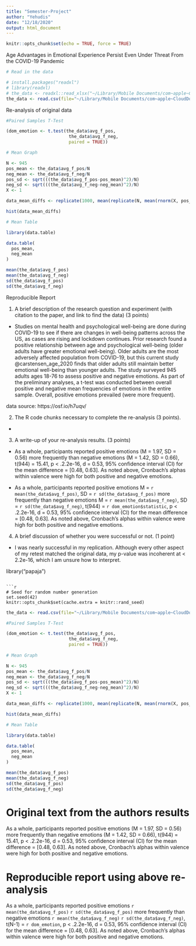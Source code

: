 ```yaml
---
title: "Semester-Project"
author: "Yehudis"
date: "12/18/2020"
output: html_document
---
```


```r
knitr::opts_chunk$set(echo = TRUE, force = TRUE)
```

Age Advantages in Emotional Experience Persist Even Under Threat From the COVID-19 Pandemic

```r
# Read in the data

# install.packages("readxl")
# library(readxl)
# the_data <- readxl::read_xlsx("~/Library/Mobile Documents/com~apple~CloudDocs/Experimental Psychology MA/Crump/StatsLab1/Semester Project/Age Advantages Data/AgeAdvantagesEmotionCovid_Data.csv", sheetIndex = 1)
the_data <- read.csv(file="~/Library/Mobile Documents/com~apple~CloudDocs/Experimental Psychology MA/Crump/testpapaja/Semester Project/Age Advantages Data/AgeAdvantagesEmotionCovid_Data.csv")
```

Re-analysis of original data

```r
#Paired Samples T-Test

(dom_emotion <- t.test(the_data$avg_f_pos,
                        the_data$avg_f_neg,
                        paired = TRUE))
```

```r
# Mean Graph

N <- 945
pos_mean <- the_data$avg_f_pos/N
neg_mean <- the_data$avg_f_neg/N
pos_sd <- sqrt(((the_data$avg_f_pos-pos_mean)^2)/N)
neg_sd <- sqrt(((the_data$avg_f_neg-neg_mean)^2)/N)
X <- 1

data_mean_diffs <- replicate(1000, mean(replicate(N, mean(rnorm(X, pos_mean, pos_sd)))) - mean(replicate(N, mean(rnorm(X, neg_mean, neg_sd)))))

hist(data_mean_diffs)
```

```r
# Mean Table

library(data.table)

data.table(
  pos_mean,
  neg_mean
)

mean(the_data$avg_f_pos)
mean(the_data$avg_f_neg)
sd(the_data$avg_f_pos)
sd(the_data$avg_f_neg)
```
Reproducible Report

1. A brief description of the research question and experiment (with citation to the paper, and link to find the data) (3 points)

- Studies on mental health and psychological well-being are done during COVID-19 to see if there are changes in well-being patterns across the US, as cases are rising and lockdown continues. Prior research found a positive relationship between age and psychological well-being (older adults have greater emotional well-being). Older adults are the most adversely affected population from COVID-19, but this current study @carstensen_age_2020 finds that older adults still maintain better emotional well-being than younger adults. The study surveyed 945 adults ages 18-76 to assess positive and negative emotions. As part of the preliminary analyses, a t-test was conducted between overall positive and negative mean frequencies of emotions in the entire sample. Overall, positive emotions prevailed (were more frequent).

data source: https://osf.io/h7uqv/

2. The R code chunks necessary to complete the re-analysis (3 points).

- <!-- #Paired Samples T-Test -->

<!-- (dom_emotion <- t.test(the_data$avg_f_pos, -->
<!--                         the_data$avg_f_neg, -->
<!--                         paired = TRUE)) -->

3. A write-up of your re-analysis results. (3 points)

-   As a whole, participants reported positive emotions (M = 1.97, SD = 0.56) more frequently than negative emotions (M = 1.42, SD = 0.66), t(944) = 15.41, p < .2.2e-16, d = 0.53, 95% confidence interval (CI) for the mean difference = [0.48, 0.63]. As noted above, Cronbach’s alphas within valence were high for both positive and negative emotions.

- As a whole, participants reported positive emotions M = `r mean(the_data$avg_f_pos)`, SD = `r sd(the_data$avg_f_pos)` more frequently than negative emotions M = `r mean(the_data$avg_f_neg)`, SD = `r sd(the_data$avg_f_neg)`, t(944) = `r dom_emotion$statistic`, p < .2.2e-16, d = 0.53, 95% confidence interval (CI) for the mean difference = [0.48, 0.63]. As noted above, Cronbach’s alphas within valence were high for both positive and negative emotions.


4. A brief discussion of whether you were successful or not. (1 point)

- I was nearly successful in my replication. Although every other aspect of my retest matched the original data, my p-value was incoherent at < 2.2e-16, which I am unsure how to interpret.


library("papaja")
```

```r
# Seed for random number generation
set.seed(42)
knitr::opts_chunk$set(cache.extra = knitr::rand_seed)
```

```r
the_data <- read.csv(file="~/Library/Mobile Documents/com~apple~CloudDocs/Experimental Psychology MA/Crump/testpapaja/Semester Project/Age Advantages Data/AgeAdvantagesEmotionCovid_Data.csv")

#Paired Samples T-Test

(dom_emotion <- t.test(the_data$avg_f_pos,
                        the_data$avg_f_neg,
                        paired = TRUE))
                        
# Mean Graph

N <- 945
pos_mean <- the_data$avg_f_pos/N
neg_mean <- the_data$avg_f_neg/N
pos_sd <- sqrt(((the_data$avg_f_pos-pos_mean)^2)/N)
neg_sd <- sqrt(((the_data$avg_f_neg-neg_mean)^2)/N)
X <- 1

data_mean_diffs <- replicate(1000, mean(replicate(N, mean(rnorm(X, pos_mean, pos_sd)))) - mean(replicate(N, mean(rnorm(X, neg_mean, neg_sd)))))

hist(data_mean_diffs)

# Mean Table

library(data.table)

data.table(
  pos_mean,
  neg_mean
)

mean(the_data$avg_f_pos)
mean(the_data$avg_f_neg)
sd(the_data$avg_f_pos)
sd(the_data$avg_f_neg)

```

# Original text from the authors results

As a whole, participants reported positive emotions (M = 1.97, SD = 0.56) more frequently than negative emotions (M = 1.42, SD = 0.66), t(944) = 15.41, p < .2.2e-16, d = 0.53, 95% confidence interval (CI) for the mean difference = [0.48, 0.63]. As noted above, Cronbach’s alphas within valence were high for both positive and negative emotions.

# Reproducible report using above re-analysis

As a whole, participants reported positive emotions `r mean(the_data$avg_f_pos)` `r sd(the_data$avg_f_pos)` more frequently than negative emotions `r mean(the_data$avg_f_neg)` `r sd(the_data$avg_f_neg)`, t(N-1) = `r dom_emotion`, p < .2.2e-16, d = 0.53, 95% confidence interval (CI) for the mean difference = [0.48, 0.63]. As noted above, Cronbach’s alphas within valence were high for both positive and negative emotions.